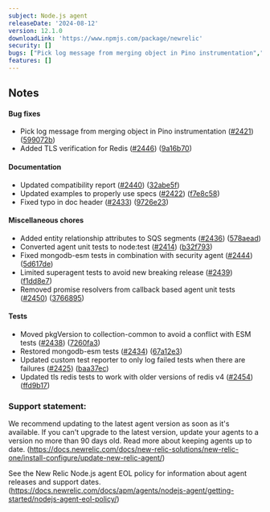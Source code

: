 ```yaml
---
subject: Node.js agent
releaseDate: '2024-08-12'
version: 12.1.0
downloadLink: 'https://www.npmjs.com/package/newrelic'
security: []
bugs: ["Pick log message from merging object in Pino instrumentation","Added TLS verification for Redis"]
features: []
---
```


## Notes

#### Bug fixes

* Pick log message from merging object in Pino instrumentation ([#2421](https://github.com/newrelic/node-newrelic/pull/2421)) ([599072b](https://github.com/newrelic/node-newrelic/commit/599072b43b77a8c11c9ef414b08dfe6e04bca9d2))
* Added TLS verification for Redis ([#2446](https://github.com/newrelic/node-newrelic/pull/2446)) ([9a16b70](https://github.com/newrelic/node-newrelic/commit/9a16b7016a943a0c2817ab2151eaa81f5ea19760))


#### Documentation

* Updated compatibility report ([#2440](https://github.com/newrelic/node-newrelic/pull/2440)) ([32abe5f](https://github.com/newrelic/node-newrelic/commit/32abe5f90d93d470737986b3bfe6c797915c4215))
* Updated examples to properly use specs ([#2422](https://github.com/newrelic/node-newrelic/pull/2422)) ([f7e8c58](https://github.com/newrelic/node-newrelic/commit/f7e8c5831305ac0bcb2c906ec176863552a083c4))
* Fixed typo in doc header ([#2433](https://github.com/newrelic/node-newrelic/pull/2433)) ([9726e23](https://github.com/newrelic/node-newrelic/commit/9726e231fe631623f882df38344df4db9ce67b70))

#### Miscellaneous chores

* Added entity relationship attributes to SQS segments ([#2436](https://github.com/newrelic/node-newrelic/pull/2436)) ([578aead](https://github.com/newrelic/node-newrelic/commit/578aead8c0b2d18dced4eaca54b19c769f398868))
* Converted agent unit tests to node:test ([#2414](https://github.com/newrelic/node-newrelic/pull/2414)) ([b32f793](https://github.com/newrelic/node-newrelic/commit/b32f7934fec5dc9e7b29dee5d1994ab180bb0c37))
* Fixed mongodb-esm tests in combination with security agent ([#2444](https://github.com/newrelic/node-newrelic/pull/2444)) ([5d617de](https://github.com/newrelic/node-newrelic/commit/5d617de99bc89b678b8c11aaebcad5dcacf0b5c3))
* Limited superagent tests to avoid new breaking release ([#2439](https://github.com/newrelic/node-newrelic/pull/2439)) ([f1dd8e7](https://github.com/newrelic/node-newrelic/commit/f1dd8e73b8329a075667f6696d2a27bc749e4e7a))
* Removed promise resolvers from callback based agent unit tests ([#2450](https://github.com/newrelic/node-newrelic/pull/2450)) ([3766895](https://github.com/newrelic/node-newrelic/commit/3766895cd7cc8145ba8eef6d49330e0d354158a1))


#### Tests

* Moved pkgVersion to collection-common to avoid a conflict with ESM tests ([#2438](https://github.com/newrelic/node-newrelic/pull/2438)) ([7260fa3](https://github.com/newrelic/node-newrelic/commit/7260fa36372877bb6f60637f8255312fcf207a0a))
* Restored mongodb-esm tests ([#2434](https://github.com/newrelic/node-newrelic/pull/2434)) ([67a12e3](https://github.com/newrelic/node-newrelic/commit/67a12e32c6deef0c7f8397ac75c369f3371519e8))
* Updated custom test reporter to only log failed tests when there are failures ([#2425](https://github.com/newrelic/node-newrelic/pull/2425)) ([baa37ec](https://github.com/newrelic/node-newrelic/commit/baa37ece0d027ca6d57fd5b52ceedfaa97ecbfaa))
* Updated tls redis tests to work with older versions of redis v4 ([#2454](https://github.com/newrelic/node-newrelic/pull/2454)) ([ffd9b17](https://github.com/newrelic/node-newrelic/commit/ffd9b177e85ed73963f88767e9d3e20c57ea372d))


### Support statement:

We recommend updating to the latest agent version as soon as it's available. If you can't upgrade to the latest version, update your agents to a version no more than 90 days old. Read more about keeping agents up to date. (https://docs.newrelic.com/docs/new-relic-solutions/new-relic-one/install-configure/update-new-relic-agent/)

See the New Relic Node.js agent EOL policy for information about agent releases and support dates. (https://docs.newrelic.com/docs/apm/agents/nodejs-agent/getting-started/nodejs-agent-eol-policy/)